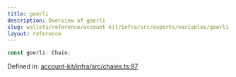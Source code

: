 ```yaml
---
title: goerli
description: Overview of goerli
slug: wallets/reference/account-kit/infra/src/exports/variables/goerli
layout: reference
---
```


```ts
const goerli: Chain;
```

Defined in: [account-kit/infra/src/chains.ts:97](https://github.com/alchemyplatform/aa-sdk/blob/da19afd63b0ba06a4de95b0d2d7871f64d546304/account-kit/infra/src/chains.ts#L97)

